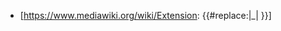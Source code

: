 <noinclude>
{{X/Template
|description=This template holds a link to an extension; it ought be included in the [[Template:X/Template|Template]] template, as a value of the <code>extensions</code> parameter.
|templates=
{{X/Template/Template|1|template=X/Template}}
{{X/Template/Template|2|template=X/Template/Extension}}
|templatedata=
<templatedata>
{
    "description": "",
    "params": {
        "extension": {
            "label": "Extension",
            "type": "string",
            "required": true,
            "description": "Extension name"
        }
    }
}
</templatedata>
}}</noinclude><includeonly>
* [https://www.mediawiki.org/wiki/Extension:{{{extension}}} {{#replace:{{{extension}}}|_|&#32;}}]</includeonly>